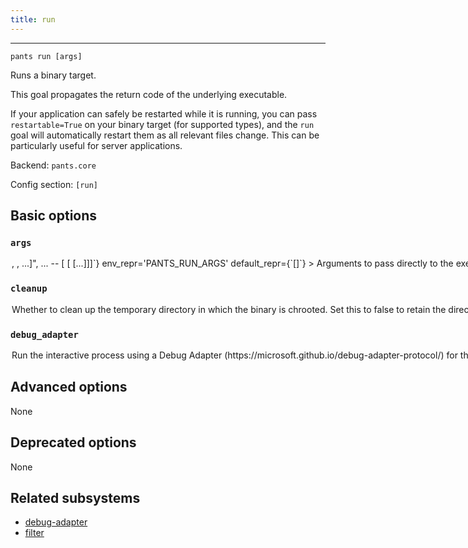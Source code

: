 ```yaml
---
title: run
---
```



---

```
pants run [args]
```

Runs a binary target.

This goal propagates the return code of the underlying executable.

If your application can safely be restarted while it is running, you can pass `restartable=True` on your binary target (for supported types), and the `run` goal will automatically restart them as all relevant files change. This can be particularly useful for server applications.

Backend: <span className="color--primary">`pants.core`</span>

Config section: <span className="color--primary">`[run]`</span>

<span className={styles.options}>

## Basic options

### `args`

<Option
  cli_repr={`--run-args="[<shell_str>, <shell_str>, ...]", ... -- [<shell_str> [<shell_str> [...]]]`}
  env_repr='PANTS_RUN_ARGS'
  default_repr={`[]`}
>

Arguments to pass directly to the executed target, e.g. `--run-args='val1 val2 --debug'`.

</Option>

### `cleanup`

<Option
  cli_repr={`--[no-]run-cleanup`}
  env_repr='PANTS_RUN_CLEANUP'
  default_repr={`True`}
  removal_version='2.16.0.dev1'
  removal_hint={'Use the global `keep_sandboxes` option instead.'}
>

Whether to clean up the temporary directory in which the binary is chrooted. Set this to false to retain the directory, e.g., for debugging.

Note that setting the global --keep-sandboxes option may also conserve this directory, along with those of all other processes that Pants executes. This option is more selective and controls just the target binary&#x27;s directory.

</Option>

### `debug_adapter`

<Option
  cli_repr={`--[no-]run-debug-adapter`}
  env_repr='PANTS_RUN_DEBUG_ADAPTER'
  default_repr={`False`}
>

Run the interactive process using a Debug Adapter (https://microsoft.github.io/debug-adapter-protocol/) for the language if supported.

The interactive process used will be immediately blocked waiting for a client before continuing.

</Option>

## Advanced options

None

## Deprecated options

None

## Related subsystems

- [debug-adapter](../subsystems/debug-adapter.mdx)
- [filter](../subsystems/filter.mdx)

</span>